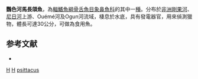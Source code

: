 {{Speciesbox 
| taxon = Hippopotamyrus psittacus
| status = LC
| status_system = IUCN3.1
| authority = [[Boulenger|Boulenger]], 1897
| synonyms = *''Cyphomyrus psittacus''<br /><small>Boulenger, 1897</small>
*''Marcusenius budgetti''<br /><small>Boulenger, 1904</small> ''
*''Marcusenius psittacus''<br /><small>Boulenger, 1897</small> ''
}}

'''鸚色河馬長頜魚'''，為[[輻鰭魚綱|輻鰭魚綱]][[骨舌魚目|骨舌魚目]][[象鼻魚科|象鼻魚科]]的其中一[[種|種]]。分布於[[非洲|非洲]][[剛果河|剛果河]]、[[尼日河|尼日河]]上游、Ouémé河及Ogun河流域，棲息於水底，具有發電器官，用來偵測獵物，體長可達30公分，可做為食用魚。

==参考文献==
*{{FishBase_species|genus=Hippopotamyrus|species=psittacus|year=2012|month=3}}
{{Taxonbar}}

[[Category:1897年描述的鱼类|H]]
[[Category:食用魚|H]]
[[Category:河馬長頜魚屬|psittacus]]